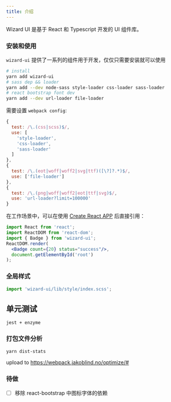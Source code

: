 ```yaml
---
title: 介绍
---
```


Wizard UI 是基于 React 和 Typescript 开发的 UI 组件库。

### 安装和使用
`wizard-ui` 提供了一系列的组件用于开发，仅仅只需要安装就可以使用
```bash
# install
yarn add wizard-ui
# sass dep && loader
yarn add --dev node-sass style-loader css-loader sass-loader
# react bootstrap font dev
yarn add --dev url-loader file-loader
```
需要设置 `webpack config`:
```js
{
  test: /\.(css|scss)$/,
  use: [
    'style-loader',
    'css-loader',
    'sass-loader'
  ]
},
{
  test: /\.(eot|woff|woff2|svg|ttf)([\?]?.*)$/,
  use: ['file-loader']
},
{
  test: /\.(png|woff|woff2|eot|ttf|svg)$/,
  use: 'url-loader?limit=100000'
}
```

在工作场景中，可以在使用 [Create React APP](https://github.com/facebook/create-react-app) 后直接引用：
```jsx
import React from 'react';
import ReactDOM from 'react-dom';
import { Badge } from 'wizard-ui';
ReactDOM.render(
  <Badge count={20} status="success"/>,
  document.getElementById('root')
);
```

### 全局样式
```jsx
import 'wizard-ui/lib/style/index.scss';
```

## 单元测试
`jest + enzyme`

### 打包文件分析
```bash
yarn dist-stats
```
upload to https://webpack.jakoblind.no/optimize/#

### 待做
- [ ] 移除 react-bootstrap 中图标字体的依赖
